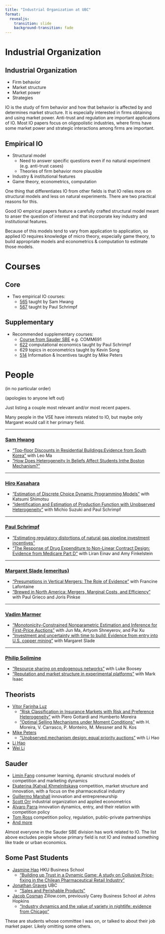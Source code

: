 ```yaml
---
title: "Industrial Organization at UBC"
format:
  revealjs:
    transition: slide
    background-transition: fade
---
```


# Industrial Organization

## Industrial Organization

- Firm behavior
- Market structure
- Market power
- Strategies

::: {.notes}

IO is the study of firm behavior and how that behavior is affected by
and determines market structure. It is especially interested in firms
obtaining and using market power. Anti-trust and regulation are
important applications of IO. Most IO papers focus on oligopolistic
industries, where firms have some market power and strategic
interactions among firms are important.

:::



## Empirical IO

- Structural model
  - Need to answer specific questions even if no natural experiment (e.g. anti-trust cases)
  - Theories of firm behavior more plausible
- Industry & institutional features
- Game theory, econometrics, computation

::: {.notes}

One thing that differentiates IO from other fields is that IO relies
more on structural models and less on natural experiments. There are
two practical reasons for this.

Good IO empirical papers feature a carefully crafted structural model
meant to anser the question of interest and that incorporate key
industry and institutional features.

Because of this models tend to vary from application to application,
so applied IO requires knowledge of micro theory, especially game
theory, to build appropriate models and econometrics & computation to
estimate those models.

:::

# Courses

## Core

- Two empirical IO courses:
  - [565](https://www.dropbox.com/s/q9rqxhr0ezpn2td/syllabus_2020.docx?dl=0) taught by Sam Hwang
  - [567](https://faculty.arts.ubc.ca/pschrimpf/565/index.html) taught by Paul Schrimpf

## Supplementary

- Recommended supplementary courses:
  - [Course from Sauder SBE](https://www.sauder.ubc.ca/programs/phd/phd-business-administration/specializations/strategy-and-business-economics) e.g. COMM691
  - [622](https://github.com/ubcecon/ECON622) computational economics taught by Paul Schrimpf
  - 629 topics in econometrics taught by Kevin Song
  - [514](https://montoya.econ.ubc.ca/Econ514/incetives.md) Information & Incentives taught by Mike Peters



# People

(in no particular order)

(apologies to anyone left out)

::: {.notes}

Just listing a couple most relevant and/or most recent papers.

Many people in the VSE have interests related to IO, but maybe only
Margaret would call it her primary field.

:::

---

### [Sam Hwang](https://sites.google.com/site/samilmyounghwang/welcome)

- ["Top-floor Discounts in Residential Buildings:Evidence from South Korea"](https://www.dropbox.com/s/vme3h0e44q5sh6a/vertical_formatted.pdf?dl=0) with Leo Ma
- ["How Does Heterogeneity In Beliefs Affect Students Inthe Boston Mechanism?"](https://www.dropbox.com/s/o0uw8uocxvi5ubt/aej.pdf?dl=0)

---

### [Hiro Kasahara](https://hkasahar.arts.ubc.ca/publications/)

- ["Estimation of Discrete Choice Dynamic Programming Models"](http://hkasahara.sites.olt.ubc.ca/files/2020/11/nakahara_final.pdf) with Katsumi Shimotsu
- ["Identification and Estimation of Production Function with Unobserved Heterogeneity"](http://hkasahara.sites.olt.ubc.ca/files/2021/01/slides_productivity_July2020_short.pdf)
  with Michio Suzuki and Paul Schrimpf

---

### [Paul Schrimpf](https://faculty.arts.ubc.ca/pschrimpf/research.html)

- ["Estimating regulatory distortions of natural gas pipeline investment incentives"](https://faculty.arts.ubc.ca/pschrimpf/research/gasSlides.pdf)
- ["The Response of Drug Expenditure to Non-Linear Contract Design: Evidence from Medicare Part D"](https://faculty.arts.ubc.ca/pschrimpf/research/QJE2015.pdf) with Liran Einav and Amy Finkelstein

---

### [Margaret Slade (emeritus)](https://economics.ubc.ca/faculty-and-staff/margaret-slade/)

- ["Presumptions in Vertical Mergers: The Role of Evidence"](https://econ2017.sites.olt.ubc.ca/files/2021/04/PresumptionsInTheVerticalMergers_Paper_Slade_Jan2021.pdf) with Francine Lafontaine
- ["Brewed in North America: Mergers, Marginal Costs, and Efficiency"](https://econ2017.sites.olt.ubc.ca/files/2017/11/pdf_paper_margaret-slade-brewing.pdf) with Paul Grieco and Joris Pinkse

---

### [Vadim Marmer](https://economics.ubc.ca/faculty-and-staff/vadim-marmer/)

- ["Monotonicity-Constrained Nonparametric Estimation and Inference for First-Price Auctions"](https://arxiv.org/abs/1909.12974) with Jun Ma, Artyom Shneyerov, and Pai Xu
- ["Investment and uncertainty with time to build: Evidence from entry into U.S. copper mining"](https://www.sciencedirect.com/science/article/pii/S016518891830280X?via%3Dihub) with Margaret Slade

---

### [Philip Solimine](https://www.psolimine.net/)

- ["Resource sharing on endogenous networks"](https://myweb.fsu.edu/ps12e/jmp.pdf) with Luke Boosey
- ["Reputation and market structure in experimental platforms"](https://coss.fsu.edu/econpapers/wpaper/wp2021_08_01.pdf) with Mark Isaac

## Theorists

::: {.r-fit-text}

- [Vitor Farinha Luz](https://economics.ubc.ca/faculty-and-staff/vitor-farinha-luz/)
    - ["Risk Classification in Insurance Markets with Risk and Preference Heterogeneity"](https://www.dropbox.com/s/ck0v1e05nf11vlj/FGM_Multidimensional_insurance_site.pdf?raw=1) with Piero Gottardi and Humberto Moreira
    - ["Optimal Selling Mechanisms under Moment Conditions"](https://www.sciencedirect.com/science/article/pii/S0022053118301637) with H. Moreira, V. Carrasco, P. Monteiro, M. Messner and N. Kos
- [Mike Peters](https://montoya.econ.ubc.ca/)
    - ["Unobserved mechanism design: equal priority auctions"](https://montoya.econ.ubc.ca/wp/unobserved_mechanisms/equal_priority_auctions.pdf) with Li Hao
- [Li Hao](https://economics.ubc.ca/faculty-and-staff/li-hao/)
- [Wei Li](https://economics.ubc.ca/faculty-and-staff/wei-li/)

:::

## Sauder

::: {.r-fit-text}

- [Limin Fang](https://sites.google.com/site/fangliminecon/home)  consumer learning, dynamic structural models of competition and marketing dynamics
- [Ekaterina (Katya) Khmelnitskaya](https://sites.google.com/view/ekaterinakhmelnitskaya) competition, market structure and innovation, with a focus on the pharmaceutical industry
- [Guillermo Marshall](https://g-marshall.github.io/) innovation and entrepreneurship
- [Scott Orr](https://sites.google.com/site/pscottorr/papers) industrial organization and applied econometrics
- [Alvaro Parra](http://blogs.ubc.ca/alvaroparra/) innovation dynamics, entry, and their relation with competition policy
- [Tom Ross](http://blogs.ubc.ca/tomross/) competition policy, regulation, public-private partnerships
- [And more](https://www.sauder.ubc.ca/thought-leadership/divisions/strategy-and-business-economics/people)

:::

::: {.notes}

Almost everyone in the Sauder SBE division has work related to IO. The
list above excludes people whose primary field is not IO and instead
something like trade or urban economics.

:::


## Some Past Students

- [Jasmine Hao](http://jasminehao.com/) HKU Business School
  - ["Building up Trust in a Dynamic Game: A study on Collusive Price-fixing in the Chilean Pharmaceutical Retail Industry"](http://jasminehao.com/files/CollusionDynamic.pdf)
- [Jonathan Graves](https://jonathanlgraves.arts.ubc.ca/economics/) UBC
  - ["Sales and Perishable Products"]()
- [Jacob Cosman](https://jacobcosman.ca/research/) Zillow.com, previously Carey Business School at Johns Hopkins
  - ["Industry dynamics and the value of variety in nightlife: evidence from Chicago"](https://jacobcosman.ca/wp-content/uploads/2017/05/job_market_paper.pdf)


::: {.notes}

These are students whose committee I was on, or talked to about their
job market paper. Likely omitting some others.

:::

